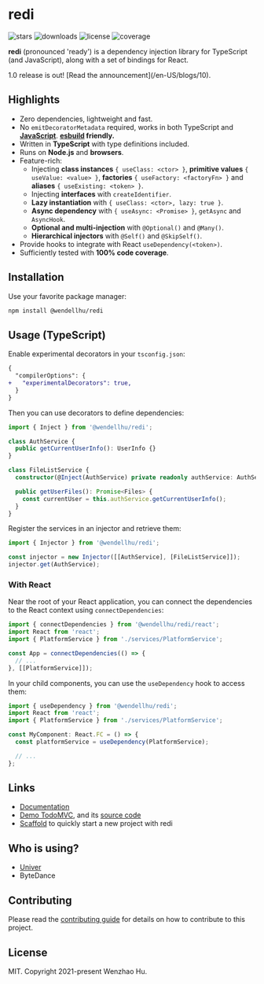 
# redi

<p className="flex h-6">
  <img
    alt="stars"
    src="https://badgen.net/github/stars/wzhudev/redi"
    style={{ display: "inline-block", marginRight: "0.5rem" }}
  />
  <img
    alt="downloads"
    src="https://badgen.net/npm/dw/@wendellhu/redi"
    style={{ display: "inline-block", marginRight: "0.5rem" }}
  />
  <img
    alt="license"
    src="https://badgen.net/github/license/wzhudev/redi"
    style={{ display: "inline-block", marginRight: "0.5rem" }}
  />
  <img
    alt="coverage"
    src="https://img.shields.io/codecov/c/github/wzhudev/redi.svg"
    style={{ display: "inline-block" }}
  />
</p>

**redi** (pronounced 'ready') is a dependency injection library for TypeScript (and JavaScript), along with a set of bindings for React.

<Callout>
  1.0 release is out! [Read the announcement](/en-US/blogs/10).
</Callout>

## Highlights

- Zero dependencies, lightweight and fast.
- No `emitDecoratorMetadata` required, works in both TypeScript and [**JavaScript**](/docs/env#using-redi-without-decorators). **[esbuild](https://esbuild.github.io/) friendly.**
- Written in **TypeScript** with type definitions included.
- Runs on **Node.js** and **browsers**.
- Feature-rich:
  - Injecting **class instances** `{ useClass: <ctor> }`, **primitive values** `{ useValue: <value> }`, **factories** `{ useFactory: <factoryFn> }` and **aliases** `{ useExisting: <token> }`.
  - Injecting **interfaces** with `createIdentifier`.
  - **Lazy instantiation** with `{ useClass: <ctor>, lazy: true }`.
  - **Async dependency** with `{ useAsync: <Promise> }`, `getAsync` and `AsyncHook`.
  - **Optional and multi-injection** with `@Optional()` and `@Many()`.
  - **Hierarchical injectors** with `@Self()` and `@SkipSelf()`.
- Provide hooks to integrate with React `useDependency(<token>)`.
- Sufficiently tested with **100% code coverage**.

## Installation

Use your favorite package manager:

```bash
npm install @wendellhu/redi
```

## Usage (TypeScript)

Enable experimental decorators in your `tsconfig.json`:

```diff
{
  "compilerOptions": {
+   "experimentalDecorators": true,
  }
}
```

Then you can use decorators to define dependencies:

```typescript
import { Inject } from '@wendellhu/redi';

class AuthService {
  public getCurrentUserInfo(): UserInfo {}
}

class FileListService {
  constructor(@Inject(AuthService) private readonly authService: AuthService) {}

  public getUserFiles(): Promise<Files> {
    const currentUser = this.authService.getCurrentUserInfo();
  }
}
```

Register the services in an injector and retrieve them:

```typescript
import { Injector } from '@wendellhu/redi';

const injector = new Injector([[AuthService], [FileListService]]);
injector.get(AuthService);
```

### With React

Near the root of your React application, you can connect the dependencies to the React context using `connectDependencies`:

```typescript
import { connectDependencies } from '@wendellhu/redi/react';
import React from 'react';
import { PlatformService } from './services/PlatformService';

const App = connectDependencies(() => {
  // ...
}, [[PlatformService]]);
```

In your child components, you can use the `useDependency` hook to access them:

```typescript
import { useDependency } from '@wendellhu/redi';
import React from 'react';
import { PlatformService } from './services/PlatformService';

const MyComponent: React.FC = () => {
  const platformService = useDependency(PlatformService);

  // ...
};
```

## Links

- [Documentation](https://redi.wzhu.dev/en-US/)
- [Demo TodoMVC](https://wzhudev.github.io/redi-todomvc/), and its [source code](https://github.com/wzhudev/redi-todomvc)
- [Scaffold](https://github.com/wzhudev/redi-starter) to quickly start a new project with redi

## Who is using?

- [Univer](https://github.com/dream-num/univer)
- ByteDance

## Contributing

Please read the [contributing guide](https://github.com/wzhudev/redi/blob/main/CONTRIBUTING.md) for details on how to contribute to this project.

## License

MIT. Copyright 2021-present Wenzhao Hu.
